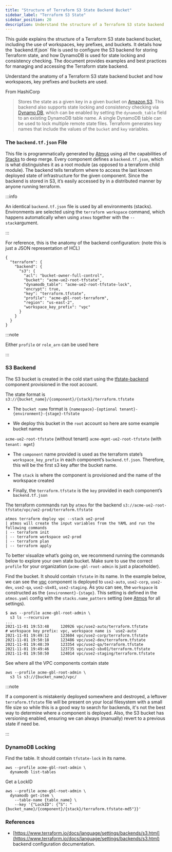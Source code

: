 ```yaml
---
title: "Structure of Terraform S3 State Backend Bucket"
sidebar_label: "Terraform S3 State"
sidebar_position: 20
description: Understand the structure of a Terraform S3 state backend
---
```


<Intro>
This guide explains the structure of a Terraform S3 state backend bucket, including the use of workspaces, key prefixes, and buckets. It details how the `backend.tf.json` file is used to configure the S3 backend for storing Terraform state, and how DynamoDB is used for state locking and consistency checking. The document provides examples and best practices for managing and accessing the Terraform state backend.
</Intro>

Understand the anatomy of a Terraform S3 state backend bucket and how workspaces, key prefixes and buckets are used.

From HashiCorp

> Stores the state as a given key in a given bucket on [Amazon S3](https://aws.amazon.com/s3/). This backend also
> supports state locking and consistency checking via [Dynamo DB](https://aws.amazon.com/dynamodb/), which can be
> enabled by setting the `dynamodb_table` field to an existing DynamoDB table name. A single DynamoDB table can be used
> to lock multiple remote state files. Terraform generates key names that include the values of the `bucket` and `key`
> variables.

### The `backend.tf.json` File

This file is programmatically generated by [Atmos](/resources/legacy/fundamentals/atmos) using all the capabilities of
[Stacks](/resources/legacy/fundamentals/stacks) to deep merge. Every component defines a `backend.tf.json`, which is what distinguishes it as a root module (as opposed to a terraform child module). The backend tells terraform where to access the last known deployed state of infrastructure for the given component. Since the backend is stored in S3, it’s easily accessed by in a distributed manner by anyone running terraform.

:::info

An identical `backend.tf.json` file is used by all environments (stacks). Environments are selected using the
`terraform workspace` command, which happens automatically when using `atmos` together with the `--stack`argument.

:::

For reference, this is the anatomy of the backend configuration: (note this is just a JSON representation of HCL)

```
{
  "terraform": {
    "backend": {
      "s3": {
        "acl": "bucket-owner-full-control",
        "bucket": "acme-ue2-root-tfstate",
        "dynamodb_table": "acme-ue2-root-tfstate-lock",
        "encrypt": true,
        "key": "terraform.tfstate",
        "profile": "acme-gbl-root-terraform",
        "region": "us-east-2",
        "workspace_key_prefix": "vpc"
      }
    }
  }
}
```

:::note

Either `profile` or `role_arn` can be used here

:::

### S3 Backend

The S3 bucket is created in the cold start using the [tfstate-backend](/components/library/aws/tfstate-backend/)
component provisioned in the root account.

The state format is `s3://{bucket_name}/{component}/{stack}/terraform.tfstate`

- The `bucket name` format is `{namespace}-{optional tenant}-{environment}-{stage}-tfstate`

- We deploy this bucket in the `root` account so here are some example bucket names

`acme-ue2-root-tfstate` (without tenant) `acme-mgmt-ue2-root-tfstate` (with `tenant: mgmt`)

- The `component` name provided is used as the terraform state’s `workspace_key_prefix` in each component’s
  `backend.tf.json`. Therefore, this will be the first s3 key after the bucket name.

- The `stack` is where the component is provisioned and the name of the workspace created

- Finally, the `terraform.tfstate` is the `key` provided in each component’s `backend.tf.json`

The terraform commands run by `atmos` for the backend `s3://acme-ue2-root-tfstate/vpc/ue2-prod/terraform.tfstate`

```
atmos terraform deploy vpc --stack ue2-prod
| atmos will create the input variables from the YAML and run the following commands
| -- terraform init
| -- terraform workspace ue2-prod
| -- terraform plan
| -- terraform apply
```

To better visualize what’s going on, we recommend running the commands below to explore your own state bucket. Make sure
to use the correct `profile` for your organization (`acme-gbl-root-admin` is just a placeholder).

Find the bucket. It should contain `tfstate` in its name. In the example below, we can see the
[vpc](/components/library/aws/vpc/) component is deployed to `use2-auto`, `use2-corp`, `use2-dev`, `use2-qa`,
`use2-sbx01`, `use2-staging`. As you can see, the `workspace` is constructed as the `{environment}-{stage}`. This
setting is defined in the `atmos.yaml` config with the `stacks.name_pattern` setting (see [Atmos](/resources/legacy/fundamentals/atmos)
for all settings).

```
$ aws --profile acme-gbl-root-admin \
  s3 ls --recursive
...
2021-11-01 19:53:48     120926 vpc/use2-auto/terraform.tfstate        # workspace key prefix: vpc, workspace name is `use2-auto`
2021-11-01 19:49:12     123604 vpc/use2-corp/terraform.tfstate
2021-11-01 19:50:18     123486 vpc/use2-dev/terraform.tfstate
2021-11-01 19:48:39     123354 vpc/use2-qa/terraform.tfstate
2021-11-01 19:49:46     123735 vpc/use2-sbx01/terraform.tfstate
2021-11-01 19:50:50     124014 vpc/use2-staging/terraform.tfstate
```

See where all the VPC components contain state

```
aws --profile acme-gbl-root-admin \
  s3 ls s3://{bucket_name}/vpc/
```

:::note

If a component is mistakenly deployed somewhere and destroyed, a leftover `terraform.tfstate` file will be present on
your local filesystem with a small file size so while this is a good way to search for backends, it's not the best way
to determine where a component is deployed. Also, the S3 bucket has versioning enabled, ensuring we can always
(manually) revert to a previous state if need be.

:::

### DynamoDB Locking

Find the table. It should contain `tfstate-lock` in its name.

```
aws --profile acme-gbl-root-admin \
  dynamodb list-tables
```

Get a LockID

```
aws --profile acme-gbl-root-admin \
  dynamodb get-item \
    --table-name {table_name} \
    --key '{"LockID": {"S": "{bucket_name}/{component}/{stack}/terraform.tfstate-md5"}}'
```

### References

- [https://www.terraform.io/docs/language/settings/backends/s3.html](https://www.terraform.io/docs/language/settings/backends/s3.html)
  backend configuration documentation.
